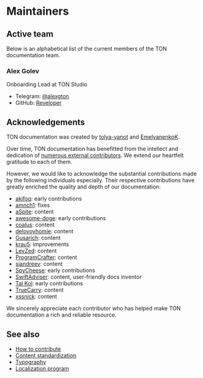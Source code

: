 
# Maintainers

## Active team

Below is an alphabetical list of the current members of the TON documentation team.

### Alex Golev

Onboarding Lead at TON Studio

* Telegram: [@alexgton](https://t.me/alexgton)
* GitHub: [Reveloper](https://github.com/Reveloper)

## Acknowledgements

TON documentation was created by [tolya-yanot](https://github.com/tolya-yanot) and [EmelyanenkoK](https://github.com/EmelyanenkoK).

Over time, TON documentation has benefitted from the intellect and dedication of [numerous external contributors](https://github.com/ton-community/ton-docs/graphs/contributors). We extend our heartfelt gratitude to each of them.

However, we would like to acknowledge the substantial contributions made by the following individuals especially. Their respective contributions have greatly enriched the quality and depth of our documentation:

* [akifoq](https://github.com/akifoq): early contributions
* [amnch1](https://github.com/amnch1): fixes
* [aSpite](https://github.com/aSpite): content
* [awesome-doge](https://github.com/awesome-doge): early contributions
* [coalus](https://github.com/coalus): content
* [delovoyhomie](https://github.com/delovoyhomie): content
* [Gusarich](https://github.com/Gusarich): content
* [krau5](https://github.com/krau5): improvements
* [LevZed](https://github.com/LevZed): content
* [ProgramCrafter](https://github.com/ProgramCrafter): content
* [siandreev](https://github.com/siandreev): content
* [SpyCheese](https://github.com/SpyCheese): early contributions
* [SwiftAdviser](https://github.com/SwiftAdviser): content, user-friendly docs inventor
* [Tal Kol](https://github.com/talkol): early contributions
* [TrueCarry](https://github.com/TrueCarry): content
* [xssnick](https://github.com/xssnick): content

We sincerely appreciate each contributor who has helped make TON documentation a rich and reliable resource.

## See also

* [How to contribute](/v3/contribute/)
* [Content standardization](/v3/contribute/content-standardization/)
* [Typography](/v3/contribute/typography/)
* [Localization program](/v3/contribute/localization-program/overview/)

<Feedback />
